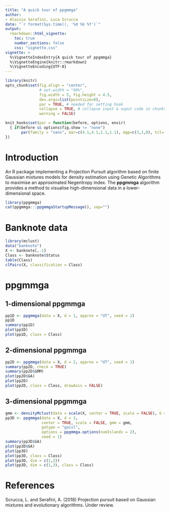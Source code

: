 ```yaml
---
title: "A quick tour of ppgmmga"
author: 
- Alessio Serafini, Luca Scrucca
date: "`r format(Sys.time(), '%d %b %Y')`"
output: 
  rmarkdown::html_vignette:
    toc: true
    number_sections: false
    css: "vignette.css"
vignette: >
  %\VignetteIndexEntry{A quick tour of ppgmmga}
  %\VignetteEngine{knitr::rmarkdown}
  %\VignetteEncoding{UTF-8}
---
```


```r
library(knitr)
opts_chunk$set(fig.align = "center", 
               # out.width = "90%",
               fig.width = 5, fig.height = 4.5,
               dev.args=list(pointsize=8),
               par = TRUE, # needed for setting hook 
               collapse = TRUE, # collapse input & ouput code in chunks
               warning = FALSE)

knit_hooks$set(par = function(before, options, envir)
  { if(before && options$fig.show != "none") 
       par(family = "sans", mar=c(4.1,4.1,1.1,1.1), mgp=c(3,1,0), tcl=-0.5)
})
```

# Introduction 

An R package implementing a Projection Pursuit algorithm based on finite Gaussian mixtures models for density estimation using Genetic Algorithms to maximise an approximated Negentropy index. The **ppgmmga** algorithm provides a method to visualise high-dimensional data in a lower-dimensional space.

```r
library(ppgmmga)
cat(ppgmmga:::ppgmmgaStartupMessage(), sep="")
```

# Banknote data

```r
library(mclust)
data("banknote")
X <- banknote[,-1]
Class <- banknote$Status
table(Class)
clPairs(X, classification = Class)
```

# ppgmmga

## 1-dimensional ppgmmga

```r
pp1D <- ppgmmga(data = X, d = 1, approx = "UT", seed = 1)
pp1D
summary(pp1D)
plot(pp1D)
plot(pp1D, class = Class)
```

## 2-dimensional ppgmmga

```r
pp2D <- ppgmmga(data = X, d = 2, approx = "UT", seed = 1)
summary(pp2D, check = TRUE)
summary(pp2D$GMM)
plot(pp2D$GA)
plot(pp2D)
plot(pp2D, class = Class, drawAxis = FALSE)
```

## 3-dimensional ppgmmga

```r
gmm <- densityMclust(data = scale(X, center = TRUE, scale = FALSE), G = 2)
pp3D <- ppgmmga(data = X, d = 3, 
                center = TRUE, scale = FALSE, gmm = gmm, 
                gatype = "gaisl", 
                options = ppgmmga.options(numIslands = 2),
                seed = 1)
summary(pp3D$GA)
plot(pp3D$GA)
plot(pp3D)
plot(pp3D, class = Class)
plot(pp3D, dim = c(1,2))
plot(pp3D, dim = c(1,3), class = Class)
```


# References

Scrucca, L. and Serafini, A. (2018) Projection pursuit based on Gaussian mixtures and evolutionary algorithms. Under review.
